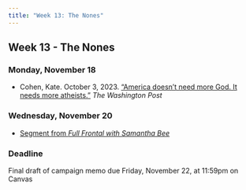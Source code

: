 ```yaml
---
title: "Week 13: The Nones"
---
```


::: {.content-visible when-format="pdf"}

## Week 13 - The Nones

:::


[//]: <> (Need to write intro)

### Monday, November 18

- Cohen, Kate. October 3, 2023. ["America doesn't need more God. It needs more atheists."](https://www.washingtonpost.com/opinions/2023/10/03/kate-cohen-atheism/) *The Washington Post*



### Wednesday, November 20

- [Segment from *Full Frontal with Samantha Bee*](https://youtu.be/tlT2JCulIu8?si=4DakqvzvXcergq_2)



:::{.callout-important}

### Deadline

Final draft of campaign memo due Friday, November 22, at 11:59pm on Canvas

:::